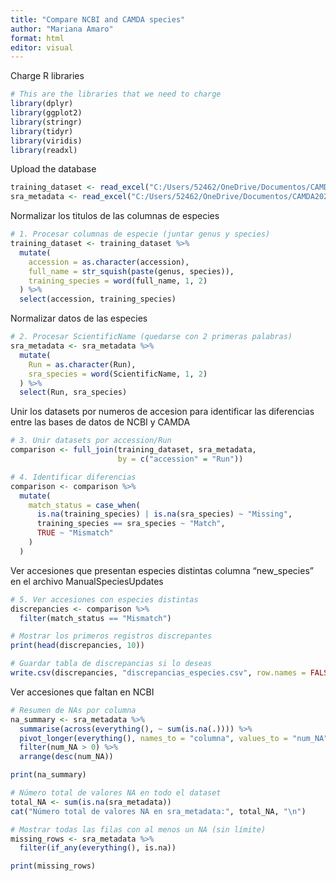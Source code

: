 ---
title: "Compare NCBI and CAMDA species"
author: "Mariana Amaro"
format: html
editor: visual
---

Charge R libraries

```{r}
# This are the libraries that we need to charge
library(dplyr)
library(ggplot2)
library(stringr)
library(tidyr)
library(viridis)
library(readxl)


```

Upload the database

```{r}
training_dataset <- read_excel("C:/Users/52462/OneDrive/Documentos/CAMDA2025/CAMDA25/training_dataset.xlsx")
sra_metadata <- read_excel("C:/Users/52462/OneDrive/Documentos/CAMDA2025/CAMDA25/sra-metadata.xlsx")
```

Normalizar los titulos de las columnas de especies

```{r}

# 1. Procesar columnas de especie (juntar genus y species)
training_dataset <- training_dataset %>%
  mutate(
    accession = as.character(accession),
    full_name = str_squish(paste(genus, species)),
    training_species = word(full_name, 1, 2)
  ) %>%
  select(accession, training_species)
```

Normalizar datos de las especies

```{r}

# 2. Procesar ScientificName (quedarse con 2 primeras palabras)
sra_metadata <- sra_metadata %>%
  mutate(
    Run = as.character(Run),
    sra_species = word(ScientificName, 1, 2)
  ) %>%
  select(Run, sra_species)
```

Unir los datasets por numeros de accesion para identificar las diferencias entre las bases de datos de NCBI y CAMDA

```{r}
# 3. Unir datasets por accession/Run
comparison <- full_join(training_dataset, sra_metadata, 
                        by = c("accession" = "Run"))

# 4. Identificar diferencias
comparison <- comparison %>%
  mutate(
    match_status = case_when(
      is.na(training_species) | is.na(sra_species) ~ "Missing",
      training_species == sra_species ~ "Match",
      TRUE ~ "Mismatch"
    )
  )
```

Ver accesiones que presentan especies distintas columna "new_species" en el archivo ManualSpeciesUpdates

```{R}
# 5. Ver accesiones con especies distintas
discrepancies <- comparison %>%
  filter(match_status == "Mismatch")

# Mostrar los primeros registros discrepantes
print(head(discrepancies, 10))

# Guardar tabla de discrepancias si lo deseas
write.csv(discrepancies, "discrepancias_especies.csv", row.names = FALSE)

```

Ver accesiones que faltan en NCBI
```{r}
# Resumen de NAs por columna
na_summary <- sra_metadata %>%
  summarise(across(everything(), ~ sum(is.na(.)))) %>%
  pivot_longer(everything(), names_to = "columna", values_to = "num_NA") %>%
  filter(num_NA > 0) %>%
  arrange(desc(num_NA))

print(na_summary)

# Número total de valores NA en todo el dataset
total_NA <- sum(is.na(sra_metadata))
cat("Número total de valores NA en sra_metadata:", total_NA, "\n")

# Mostrar todas las filas con al menos un NA (sin límite)
missing_rows <- sra_metadata %>%
  filter(if_any(everything(), is.na))

print(missing_rows)


```

